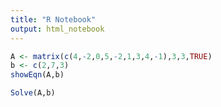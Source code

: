 ```yaml
---
title: "R Notebook"
output: html_notebook
---
```


```r
A <- matrix(c(4,-2,0,5,-2,1,3,4,-1),3,3,TRUE)
b <- c(2,7,3)
showEqn(A,b)
```

```r
Solve(A,b)
```